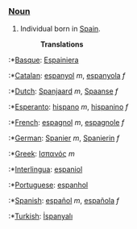 ===[[Noun]]===
#Individual born in [[w:Spain|Spain]].
#:'''Translations'''
:*[[Basque]]: [[Espainiera]]
:*[[Catalan]]: [[espanyol]] ''m'', [[espanyola]] ''f''
:*[[Dutch]]: [[Spanjaard]] ''m'', [[Spaanse]] ''f''
:*[[Esperanto]]: [[hispano]] ''m'', [[hispanino]] ''f''
:*[[French]]: [[espagnol]] ''m'', [[espagnole]] ''f''
:*[[German]]: [[Spanier]] ''m'', [[Spanierin]] ''f''
:*[[Greek]]: [[Ισπανός]] ''m''
:*[[Interlingua]]: [[espaniol]]
:*[[Portuguese]]: [[espanhol]]
:*[[Spanish]]: [[español]] ''m'', [[española]] ''f''
:*[[Turkish]]: [[İspanyalı]]